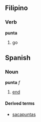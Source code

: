 ==Filipino==
===Verb===
'''punta'''
#go

==Spanish==
===Noun===
'''punta''' ''f''
#[[end]]
====Derived terms====
*[[sacapuntas]]